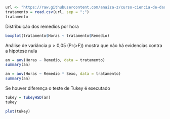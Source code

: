 ```{r}
url <- "https://raw.githubusercontent.com/anaiza-z/curso-ciencia-de-dados/main/Dados/anova.csv"
tratamento = read.csv(url, sep = ";")
tratamento
```
Distribuição dos remedios por hora
```{r}
boxplot(tratamento$Horas ~ tratamento$Remedio)
```
Análise de variância 
p > 0,05 (Pr(>F)) mostra que não há evidencias contra a hipotese nula
```{r}
an = aov(Horas ~ Remedio, data = tratamento)
summary(an)
```
```{r}
an = aov(Horas ~ Remedio * Sexo, data = tratamento)
summary(an)
```
Se houver diferença o teste de Tukey é executado
```{r}
tukey = TukeyHSD(an)
tukey
```
```{r}
plot(tukey)
```

